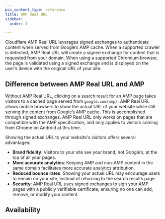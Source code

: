 ```yaml
---
pcx_content_type: reference
title: AMP Real URL
sidebar:
  order: 3

---
```



Cloudflare AMP Real URL leverages signed exchanges to authenticate content when served from Google’s AMP cache. When a supported crawler is detected, AMP Real URL will create a signed exchange for content that is requested from your domain. When using a supported Chromium browser, the page is validated using a signed exchange and is displayed on the user’s device with the original URL of your site.

## Difference between AMP Real URL and AMP

Without AMP Real URL, clicking on a search result for an AMP page takes visitors to a cached page served from `google.com/amp/`. AMP Real URL allows mobile browsers to show the actual URL of your website while still serving the content from Google’s AMP cache. This is accomplished through signed exchanges. AMP Real URL only works on pages that are compatible with the AMP specification, and only applies to visitors coming from Chrome on Android at this time.

Showing the actual URL to your website's visitors offers several advantages:

* **Brand fidelity**: Visitors to your site see your brand, not Google’s, at the top of all your pages.
* **More accurate analytics**: Keeping AMP and non-AMP content in the same domain facilitates more accurate analytics attribution.
* **Reduced bounce rates**: Showing your actual URL may encourage users to remain on your site, instead of returning to the search results page.
* **Security**: AMP Real URL uses signed exchanges to sign your AMP pages with a publicly verifiable certificate, ensuring no one can add, remove, or modify your content.

## Availability

<FeatureTable id="speed.amp" />
